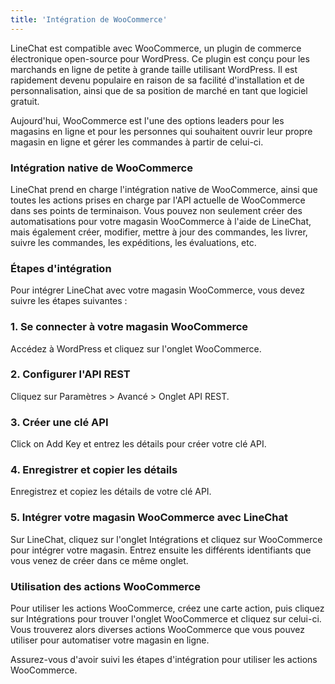 ```yaml
---
title: 'Intégration de WooCommerce'
---
```

LineChat est compatible avec WooCommerce, un plugin de commerce électronique open-source pour WordPress. Ce plugin est conçu pour les marchands en ligne de petite à grande taille utilisant WordPress. Il est rapidement devenu populaire en raison de sa facilité d'installation et de personnalisation, ainsi que de sa position de marché en tant que logiciel gratuit.

Aujourd'hui, WooCommerce est l'une des options leaders pour les magasins en ligne et pour les personnes qui souhaitent ouvrir leur propre magasin en ligne et gérer les commandes à partir de celui-ci.

### Intégration native de WooCommerce

LineChat prend en charge l'intégration native de WooCommerce, ainsi que toutes les actions prises en charge par l'API actuelle de WooCommerce dans ses points de terminaison. Vous pouvez non seulement créer des automatisations pour votre magasin WooCommerce à l'aide de LineChat, mais également créer, modifier, mettre à jour des commandes, les livrer, suivre les commandes, les expéditions, les évaluations, etc.

### Étapes d'intégration

Pour intégrer LineChat avec votre magasin WooCommerce, vous devez suivre les étapes suivantes :

### 1. Se connecter à votre magasin WooCommerce

Accédez à WordPress et cliquez sur l'onglet WooCommerce.

### 2. Configurer l'API REST

Cliquez sur Paramètres > Avancé > Onglet API REST.

### 3. Créer une clé API

Click on Add Key et entrez les détails pour créer votre clé API.

### 4. Enregistrer et copier les détails

Enregistrez et copiez les détails de votre clé API.

### 5. Intégrer votre magasin WooCommerce avec LineChat

Sur LineChat, cliquez sur l'onglet Intégrations et cliquez sur WooCommerce pour intégrer votre magasin. Entrez ensuite les différents identifiants que vous venez de créer dans ce même onglet.

### Utilisation des actions WooCommerce

Pour utiliser les actions WooCommerce, créez une carte action, puis cliquez sur Intégrations pour trouver l'onglet WooCommerce et cliquez sur celui-ci. Vous trouverez alors diverses actions WooCommerce que vous pouvez utiliser pour automatiser votre magasin en ligne.

<Info>
Assurez-vous d'avoir suivi les étapes d'intégration pour utiliser les actions WooCommerce.
</Info>